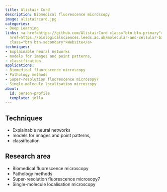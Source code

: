 ```yaml
---
title: Alistair Curd
description: Biomedical fluorescence microscopy
image: alistaircurd.jpg
categories:
- Deep Learning
links: <a href=https://github.com/AlistairCurd class="btn btn-primary">Github</a><a
  href=https://biologicalsciences.leeds.ac.uk/molecular-and-cellular-biology/staff/305/dr-alistair-curd
  class="btn btn-secondary">Website</a>
techniques:
- Explainable neural networks
- models for images and point patterns,
- classification
applications:
- Biomedical fluorescence microscopy
- Pathology methods
- Super-resolution fluorescence microsopy7
- Single-molecule localisation microscopy
about:
  id: person-profile
  template: jolla
---
```

   
:::{#person-profile}
:::
   
##
## Techniques
   
- Explainable neural networks
- models for images and point patterns,
- classification
   
##
## Research area
   
- Biomedical fluorescence microscopy
- Pathology methods
- Super-resolution fluorescence microsopy7
- Single-molecule localisation microscopy
